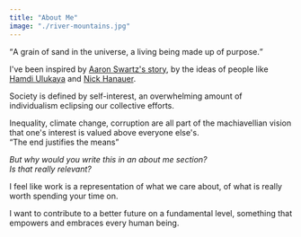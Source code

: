 ```yaml
---
title: "About Me"
image: "./river-mountains.jpg"
---
```



<q>A grain of sand in the universe, a living being made up of purpose.</q>

I've been inspired by <a href="https://www.internethalloffame.org/inductees/aaron-swartz" target="_blank">Aaron Swartz's story</a>, by the ideas of people like <a href="https://www.ted.com/talks/hamdi_ulukaya_the_anti_ceo_playbook" target="_blank">Hamdi Ulukaya</a> and <a href="https://www.ted.com/talks/nick_hanauer_the_dirty_secret_of_capitalism_and_a_new_way_forward" target="_blank">Nick Hanauer</a>.

Society is defined by self-interest, an overwhelming amount of individualism eclipsing our collective efforts.

<p>
  Inequality, climate change, corruption are all part of the machiavellian
  vision that one's interest is valued above everyone else's. <br />
  <q>The end justifies the means</q>
</p>
<p>
  <em>
    But why would you write this in an about me section?
    <br />
    Is that really relevant?
  </em>
</p>

I feel like work is a representation of what we care about, of what is really worth spending your time on.

I want to contribute to a better future on a fundamental level, something that empowers and embraces every human being.
